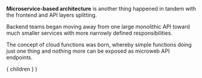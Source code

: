 
**Microservice-based architecture** is another thing happened 
in tandem with the frontend and API layers splitting.

<Appear>
  <p>
    Backend teams began moving away from one large monolithic API toward
    much smaller services with more narrowly defined responsibilities.
  </p>
  <p>
    The concept of cloud functions was born, whereby simple functions
    doing just one thing and nothing more can be exposed as microweb API
    endpoints.
  </p>
</Appear>

  <Layout>
    { children }
  </Layout>
)
